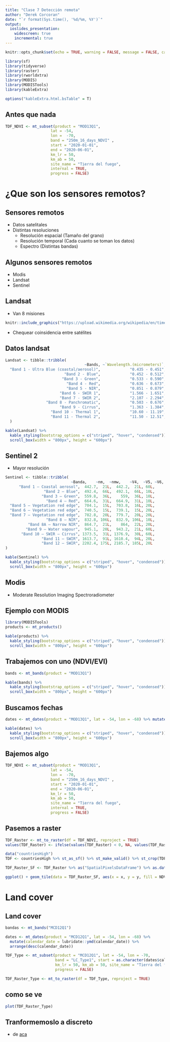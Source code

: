 ```yaml
---
title: "Clase 7 Detección remota"
author: "Derek Corcoran"
date: "`r format(Sys.time(), '%d/%m, %Y')`"
output:
  ioslides_presentation:
    widescreen: true
    incremental: true
---
```


```r
knitr::opts_chunk$set(echo = TRUE, warning = FALSE, message = FALSE, cache = T, tidy = TRUE, tidy.opts= list(blank = FALSE, width.cutoff = 60), fig.align='center')

library(sf)
library(tidyverse)
library(raster)
library(rworldxtra) 
library(MODIS)
library(MODISTools)
library(kableExtra)

options("kableExtra.html.bsTable" = T)
```

## Antes que nada

```r
TDF_NDVI <- mt_subset(product = "MOD13Q1",
                    lat = -54,
                    lon =  -70,
                    band = "250m_16_days_NDVI" ,
                    start = "2020-01-01",
                    end = "2020-06-01",
                    km_lr = 50,
                    km_ab = 50,
                    site_name = "Tierra del fuego",
                    internal = TRUE,
                    progress = FALSE)
```

# ¿Que son los sensores remotos?

## Sensores remotos

* Datos satelitales
* Distintas resoluciones
    + Resolución espacial (Tamaño del grano)
    + Resolución temporal (Cada cuanto se toman los datos)
    + Espectro (Distintas bandas)

## Algunos sensores remotos

* Modis
* Landsat
* Sentinel

## Landsat

* Van 8 misiones

```r
knitr::include_graphics("https://upload.wikimedia.org/wikipedia/en/timeline/87a2d28fbe497b9cd2dfcc98d103af46.png")
```

* Chequear coinsidencia entre satélites

## Datos landsat

```r
Landsat <- tibble::tribble(
                                   ~Bands, ~`Wavelength.(micrometers)`, ~`Resolution.(meters)`,
  "Band 1 - Ultra Blue (coastal/aerosol)",             "0.435 - 0.451",                   "30",
                          "Band 2 - Blue",             "0.452 - 0.512",                   "30",
                         "Band 3 - Green",             "0.533 - 0.590",                   "30",
                           "Band 4 - Red",             "0.636 - 0.673",                   "30",
                           "Band 5 - NIR",             "0.851 - 0.879",                   "30",
                        "Band 6 - SWIR 1",             "1.566 - 1.651",                   "30",
                        "Band 7 - SWIR 2",             "2.107 - 2.294",                   "30",
                  "Band 8 - Panchromatic",             "0.503 - 0.676",                   "15",
                        "Band 9 - Cirrus",             "1.363 - 1.384",                   "30",
                    "Band 10 - Thermal 1",             "10.60 - 11.19",            "100* (30)",
                    "Band 11 - Thermal 2",             "11.50 - 12.51",            "100* (30)"
  )

kable(Landsat) %>%
  kable_styling(bootstrap_options = c("striped", "hover", "condensed")) %>% 
  scroll_box(width = "800px", height = "600px")
```


## Sentinel 2

* Mayor resolución
```r
Sentinel <- tibble::tribble(
                             ~Banda,    ~nm,  ~nmw,    ~V4,  ~V5, ~V6,
      "Band 1 – Coastal aerosol",  442.7,  21L,  442.2,  21L, 60L,
                 "Band 2 – Blue",  492.4,  66L,  492.1,  66L, 10L,
                "Band 3 – Green",  559.8,  36L,    559,  36L, 10L,
                  "Band 4 – Red",  664.6,  31L,  664.9,  31L, 10L,
  "Band 5 – Vegetation red edge",  704.1,  15L,  703.8,  16L, 20L,
  "Band 6 – Vegetation red edge",  740.5,  15L,  739.1,  15L, 20L,
  "Band 7 – Vegetation red edge",  782.8,  20L,  779.7,  20L, 20L,
                  "Band 8 – NIR",  832.8, 106L,  832.9, 106L, 10L,
          "Band 8A – Narrow NIR",  864.7,  21L,    864,  22L, 20L,
         "Band 9 – Water vapour",  945.1,  20L,  943.2,  21L, 60L,
       "Band 10 – SWIR – Cirrus", 1373.5,  31L, 1376.9,  30L, 60L,
                "Band 11 – SWIR", 1613.7,  91L, 1610.4,  94L, 20L,
                "Band 12 – SWIR", 2202.4, 175L, 2185.7, 185L, 20L
)

kable(Sentinel) %>%
  kable_styling(bootstrap_options = c("striped", "hover", "condensed")) %>% 
  scroll_box(width = "800px", height = "600px")

```

## Modis

* Moderate Resolution Imaging Spectroradiometer


## Ejemplo con MODIS

```r
library(MODISTools)
products <- mt_products()
```

```r
kable(products) %>%
  kable_styling(bootstrap_options = c("striped", "hover", "condensed")) %>% 
  scroll_box(width = "800px", height = "600px")
```


## Trabajemos con uno (NDVI/EVI)

```r
bands <- mt_bands(product = "MOD13Q1")
```

```r
kable(bands) %>%
  kable_styling(bootstrap_options = c("striped", "hover", "condensed")) %>% 
  scroll_box(width = "800px", height = "600px")
```

## Buscamos fechas

```r
dates <- mt_dates(product = "MOD13Q1", lat = -54, lon = -68) %>% mutate(calendar_date = lubridate::ymd(calendar_date)) %>% arrange(desc(calendar_date))
```

```r
kable(dates) %>%
  kable_styling(bootstrap_options = c("striped", "hover", "condensed")) %>% 
  scroll_box(width = "800px", height = "600px")
```

## Bajemos algo

```r
TDF_NDVI <- mt_subset(product = "MOD13Q1",
                    lat = -54,
                    lon =  -70,
                    band = "250m_16_days_NDVI" ,
                    start = "2020-01-01",
                    end = "2020-06-01",
                    km_lr = 50,
                    km_ab = 50,
                    site_name = "Tierra del fuego",
                    internal = TRUE,
                    progress = FALSE)
```

## Pasemos a raster

```r
TDF_Raster <- mt_to_raster(df = TDF_NDVI, reproject = TRUE)
values(TDF_Raster) <- ifelse(values(TDF_Raster) < 0, NA, values(TDF_Raster))
```

```r
data("countriesHigh")
TDF <- countriesHigh %>% st_as_sf() %>% st_make_valid() %>% st_crop(TDF_Raster)

TDF_Raster_SF <- TDF_Raster %>% as("SpatialPixelsDataFrame") %>% as.data.frame() %>% pivot_longer(starts_with("X2020"), names_to = "Fecha", values_to = "NDVI") %>% dplyr::filter(!is.na(NDVI)) %>% mutate(Fecha = str_remove_all(Fecha, "X"), Fecha = lubridate::ymd(Fecha)) 

ggplot() + geom_tile(data = TDF_Raster_SF, aes(x = x, y = y, fill = NDVI))+ geom_sf(data = TDF, alpha = 0) + facet_wrap(~Fecha) + scale_fill_viridis_c() + theme_bw() + xlab("") + ylab("")
```

# Land cover

## Land cover

```r
bandas <- mt_bands("MCD12Q1") 

dates <- mt_dates(product = "MCD12Q1", lat = -54, lon = -68) %>% 
  mutate(calendar_date = lubridate::ymd(calendar_date)) %>% 
  arrange(desc(calendar_date))

TDF_Type <- mt_subset(product = "MCD12Q1", lat = -54, lon = -70, 
                      band = "LC_Type1", start = as.character(dates$calendar_date[1]), end = "2020-06-01", 
                      km_lr = 50, km_ab = 50, site_name = "Tierra del fuego", internal = TRUE, 
                      progress = FALSE)

TDF_Raster_Type <- mt_to_raster(df = TDF_Type, reproject = TRUE) 
```

## como se ve

```r
plot(TDF_Raster_Type)
```


## Tranformemoslo a discreto

* de [aca](http://www.fao.org/forestry/4031-0b6287f13b0c2adb3352c5ded18e491fd.pdf)
